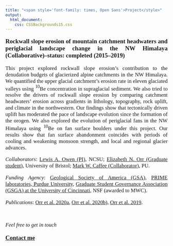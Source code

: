 ---
title: "<span style='font-family: times, Open Sans'>Project</style>"
output: 
  html_document:
    css: CSSBackgrounds15.css
---

<style>
body {
text-align: justify}
</style>

<p style="font-family: times, Open Sans; font-size:14pt">
**Rockwall slope erosion of mountain catchment headwaters and periglacial landscape change in the NW Himalaya (Collaborative)–status: completed (2015–2019)** 
</p>
<p style="font-family: times, Open Sans; font-size:12.5pt">
This project explored rockwall slope erosion's contribution to the denudation budgets of glacierized alpine catchments in the NW Himalaya. We quantified the upper glacial catchment's erosion rate in eleven glaciated valleys using $^{10}$Be concentration in supraglacial sediment. We also tried to resolve the drivers of rockwall slope erosion by comparing catchment headwaters' erosion across gradients in lithology, topography, rock uplift, and climate in the northwestern. Our findings show that tectonically driven uplift has moderated the pace of landscape evolution since the formation of the orogen. We also explored the evolution of periglacial fans in the NW Himalaya using $^{10}$Be on fan surface boulders under this project. Our results show that fan surface abandonment coincides with periods of cooling and weakening monsoon strength, and local and regional glacier advances.
</p>
<p style="font-family: times, Open Sans; font-size:12.5pt">
*Collaborators*: [Lewis A. Owen (PI)](https://meas.sciences.ncsu.edu/people/laowen2/), NCSU; [Elizabeth N. Orr (Graduate student)](https://www.elizabethorr.co.uk/), University of Bristol; [Mark W. Caffee (Collaborator)](http://www.physics.purdue.edu/people/faculty/mcaffee.php), PU.
</p>
<p style="font-family: times, Open Sans; font-size:12.5pt">
*Funding Agency*: [Geological Society of America (GSA)](https://www.geosociety.org/GSA/Education_Careers/Grants_Scholarships/Research_Grants/GSA/grants/gradgrants.aspx), [PRIME laboratories, Purdue University](https://www.physics.purdue.edu/primelab/user-information/freeseedanalysis.php), [Graduate Student Governance Association (GSGA) at the University of Cincinnati](https://grad.uc.edu/student-life/awards/gsga-awards.html), NSF (awarded to MWC).
</p>
<p style="font-family: times, Open Sans; font-size:12.5pt">
*Publications*: [Orr et al. 2020a](files/Orr_et_al.2020b.pdf), [Orr et al. 2020b](files/Orr_et_al.2020.pdf)), [Orr et al. 2019](files/Orr_et_al.2019.pdf).
</p>
<br>

<p style="font-family: times, Open Sans; font-size:12.5pt">
*Feel free to get in touch*
</p> 
<p style="font-family: times, Open Sans; font-size:14pt">
[**Contact me**](Contactme.html)
</p>
